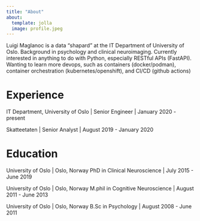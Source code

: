 ```yaml
---
title: "About"
about:
  template: jolla
  image: profile.jpeg
---
```


Luigi Maglanoc is a data "shapard" at the IT Department of University of Oslo. Background in 
psychology and clinical neuroimaging. Currently interested in anything to do with Python, 
especially RESTful APIs (FastAPI). Wanting to learn more devops, such as containers (docker/podman),
container orchestration (kubernetes/openshift), and CI/CD (github actions)

# Experience

IT Department, University of Oslo | Senior Engineer | January 2020 - present

Skatteetaten | Senior Analyst | August 2019 - January 2020

# Education

University of Oslo | Oslo, Norway
PhD in Clinical Neuroscience | July 2015 - June 2019

University of Oslo | Oslo, Norway
M.phil in Cognitive Neuroscience | August 2011 - June 2013

University of Oslo | Oslo, Norway
B.Sc in Psychology | August 2008 - June 2011